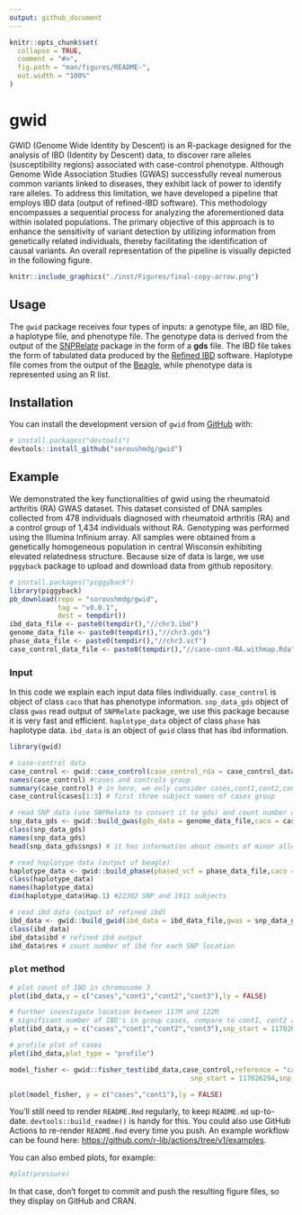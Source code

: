 ```yaml
---
output: github_document
---
```


<!-- README.md is generated from README.Rmd. Please edit that file -->

```r
knitr::opts_chunk$set(
  collapse = TRUE,
  comment = "#>",
  fig.path = "man/figures/README-",
  out.width = "100%"
)
```

# gwid

<!-- badges: start -->
<!-- badges: end -->

GWID (Genome Wide Identity by Descent) is an R-package designed for the analysis of IBD (Identity by Descent) data, to discover rare alleles (susceptibility regions) associated with case-control phenotype. Although Genome Wide Association Studies (GWAS) successfully reveal numerous common variants linked to diseases, they exhibit lack of power to identify rare alleles. To address this limitation, we have developed a pipeline that employs IBD data (output of refined-IBD software). This methodology encompasses a sequential process for analyzing the aforementioned data within isolated populations. The primary objective of this approach is to enhance the sensitivity of variant detection by utilizing information from genetically related individuals, thereby facilitating the identification of causal variants. An overall representation of the pipeline is visually depicted in the following figure.



```r
knitr::include_graphics("./inst/Figures/final-copy-arrow.png")
``` 
## Usage

The `gwid` package receives four types of inputs: a genotype file, an IBD file, a haplotype file, and  phenotype file. The genotype data is derived from the output of the [SNPRelate](https://www.bioconductor.org/packages/release/bioc/html/SNPRelate.html) package in the form of a **gds** file. The IBD file takes the form of tabulated data produced by the [Refined IBD](https://faculty.washington.edu/browning/refined-ibd.html) software. Haplotype file comes from the output of the [Beagle](http://faculty.washington.edu/browning/beagle/beagle.html), while phenotype data is represented using an R list.

## Installation

You can install the development version of `gwid` from [GitHub](https://github.com/) with:

``` r
# install.packages("devtools")
devtools::install_github("soroushmdg/gwid")
```

## Example

We demonstrated the key functionalities of gwid using the rheumatoid arthritis (RA) GWAS dataset. This dataset consisted of DNA samples collected from 478 individuals diagnosed with rheumatoid arthritis (RA) and a control
group of 1,434 individuals without RA. Genotyping was performed using the Illumina Infinium array. All samples were
obtained from a genetically homogeneous population in central Wisconsin exhibiting elevated relatedness structure. Because size of data is large, we use `pggyback` package to upload and download data from github repository. 
```r
# install.packages("piggyback")
library(piggyback)
pb_download(repo = "soroushmdg/gwid",
            tag = "v0.0.1",
            dest = tempdir())
ibd_data_file <- paste0(tempdir(),"//chr3.ibd")
genome_data_file <- paste0(tempdir(),"//chr3.gds")
phase_data_file <- paste0(tempdir(),"//chr3.vcf")
case_control_data_file <- paste0(tempdir(),"//case-cont-RA.withmap.Rda")
```
### Input
In this code we explain each input data files individually. `case_control` is object of class `caco` that has phenotype information.  `snp_data_gds` object of class `gwas` read output of `SNPRelate` package, we use this package because it is very fast and efficient. `haplotype_data` object of class `phase` has haplotype data. `ibd_data` is an object of `gwid` class that has ibd information.  

```r
library(gwid)

# case-control data
case_control <- gwid::case_control(case_control_rda = case_control_data_file)
names(case_control) #cases and controls group
summary(case_control) # in here, we only consider cases,cont1,cont2,cont3 groups in the study
case_control$cases[1:3] # first three subject names of cases group

# read SNP data (use SNPRelate to convert it to gds) and count number of minor alleles  
snp_data_gds <- gwid::build_gwas(gds_data = genome_data_file,caco = case_control,gwas_generator = TRUE)
class(snp_data_gds)
names(snp_data_gds)
head(snp_data_gds$snps) # it has information about counts of minor alleles in each location.

# read haplotype data (output of beagle)
haplotype_data <- gwid::build_phase(phased_vcf = phase_data_file,caco = case_control)
class(haplotype_data)
names(haplotype_data)
dim(haplotype_data$Hap.1) #22302 SNP and 1911 subjects

# read ibd data (output of refined ibd)
ibd_data <- gwid::build_gwid(ibd_data = ibd_data_file,gwas = snp_data_gds)
class(ibd_data)
ibd_data$ibd # refined ibd output
ibd_data$res # count number of ibd for each SNP location 

```


### `plot` method
```r
# plot count of IBD in chromosome 3
plot(ibd_data,y = c("cases","cont1","cont2","cont3"),ly = FALSE) 

# Further investigate location between 117M and 122M
# significant number of IBD's in group cases, compare to cont1, cont2 and cont3.
plot(ibd_data,y = c("cases","cont1","cont2","cont3"),snp_start = 117026294,snp_end = 122613594,ly = FALSE) 

# profile plot of cases
plot(ibd_data,plot_type = "profile")
```


```r
model_fisher <- gwid::fisher_test(ibd_data,case_control,reference = "cases",
                                             snp_start = 117026294,snp_end = 122613594)

plot(model_fisher, y = c("cases","cont1"),ly = FALSE)
```






You'll still need to render `README.Rmd` regularly, to keep `README.md` up-to-date. `devtools::build_readme()` is handy for this. You could also use GitHub Actions to re-render `README.Rmd` every time you push. An example workflow can be found here: <https://github.com/r-lib/actions/tree/v1/examples>.

You can also embed plots, for example:

```r
#plot(pressure)
```

In that case, don't forget to commit and push the resulting figure files, so they display on GitHub and CRAN.
